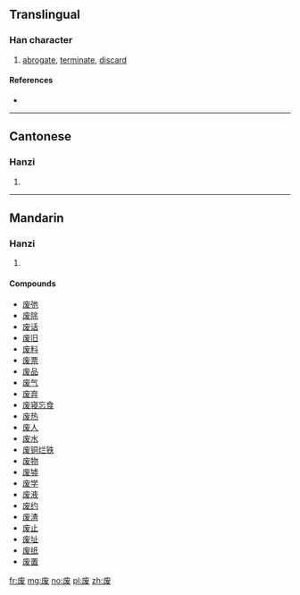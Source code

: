 {{also|廢|廃}}
==Translingual==

===Han character===
{{Han char|rn=53|rad=广|as=05|sn=8|four=|canj=戈戈女水 (IIVE)|ids=⿸[[广]][[发]]}}

# [[abrogate]], [[terminate]], [[discard]]

====References====
* {{Han ref|kx=0345.081|hdz=20880.030|uh=5E9F|ud=24223}}

----

==Cantonese==

===Hanzi===
{{yue-hanzi|jyut=[[fai3]]|y=fai3|tra=廢}}

# {{defn|lang=yue|sort=广05}}

----

==Mandarin==

===Hanzi===
{{cmn-hanzi|tra=廢|pin=[[fèi]] ([[fei4]])|wg=fei<sup>4</sup>}}

# {{defn|lang=cmn|sort=广05}}

====Compounds====
* [[废弛]]
* [[废除]]
* [[废话]]
* [[废旧]]
* [[废料]]
* [[废票]]
* [[废品]]
* [[废气]]
* [[废弃]]
* [[废寝忘食]]
* [[废热]]
* [[废人]]
* [[废水]]
* [[废铜烂铁]]
* [[废物]]
* [[废墟]]
* [[废学]]
* [[废液]]
* [[废约]]
* [[废渣]]
* [[废止]]
* [[废址]]
* [[废纸]]
* [[废置]]

[[fr:废]]
[[mg:废]]
[[no:废]]
[[pl:废]]
[[zh:废]]